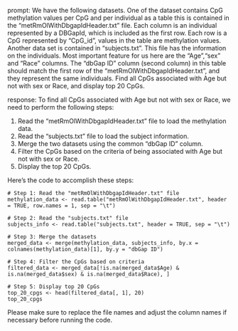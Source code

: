 prompt:
We have the following datasets. One of the dataset contains CpG methylation values per CpG and per individual as a table this is contained in the “metRmOlWithDbgapIdHeader.txt” file. Each column is an individual represented by a DBGapId, which is included as the first row. Each row is a CpG represented by "CpG_id", values in the table are methylation values. Another data set is contained in “subjects.txt”. This file has the information on the individuals. Most important feature for us here are the "Age","sex" and "Race" columns. The "dbGap ID" column (second column) in this table should match the first row of the "metRmOlWithDbgapIdHeader.txt", and they represent the same individuals. Find all CpGs associated with Age but not with sex or Race, and display top 20 CpGs.

response:
To find all CpGs associated with Age but not with sex or Race, we need to perform the following steps:

1. Read the "metRmOlWithDbgapIdHeader.txt" file to load the methylation data.
2. Read the "subjects.txt" file to load the subject information.
3. Merge the two datasets using the common "dbGap ID" column.
4. Filter the CpGs based on the criteria of being associated with Age but not with sex or Race.
5. Display the top 20 CpGs.

Here's the code to accomplish these steps:

```
# Step 1: Read the "metRmOlWithDbgapIdHeader.txt" file
methylation_data <- read.table("metRmOlWithDbgapIdHeader.txt", header = TRUE, row.names = 1, sep = "\t")

# Step 2: Read the "subjects.txt" file
subjects_info <- read.table("subjects.txt", header = TRUE, sep = "\t")

# Step 3: Merge the datasets
merged_data <- merge(methylation_data, subjects_info, by.x = colnames(methylation_data)[1], by.y = "dbGap ID")

# Step 4: Filter the CpGs based on criteria
filtered_data <- merged_data[!is.na(merged_data$Age) & is.na(merged_data$sex) & is.na(merged_data$Race), ]

# Step 5: Display top 20 CpGs
top_20_cpgs <- head(filtered_data[, 1], 20)
top_20_cpgs
```

Please make sure to replace the file names and adjust the column names if necessary before running the code.
